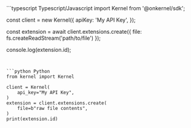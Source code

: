 <CodeGroup>
```typescript Typescript/Javascript
import Kernel from '@onkernel/sdk';

const client = new Kernel({
  apiKey: 'My API Key',
});

const extension = await client.extensions.create({ file: fs.createReadStream('path/to/file') });

console.log(extension.id);
```


```python Python
from kernel import Kernel

client = Kernel(
    api_key="My API Key",
)
extension = client.extensions.create(
    file=b"raw file contents",
)
print(extension.id)
```
</CodeGroup>

